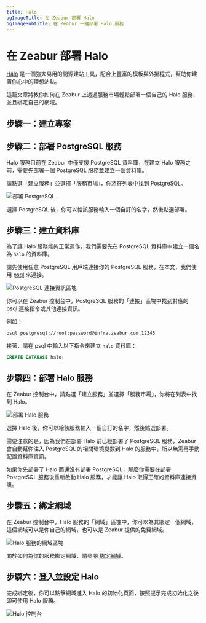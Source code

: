 ```yaml
---
title: Halo
ogImageTitle: 在 Zeabur 部署 Halo
ogImageSubtitle: 在 Zeabur 一鍵部署 Halo 服務
---
```



# 在 Zeabur 部署 Halo

[Halo](https://halo.run/) 是一個強大易用的開源建站工具，配合上豐富的模板與外掛程式，幫助你建置你心中的理想站點。

這篇文章將教你如何在 Zeabur 上透過服務市場輕鬆部署一個自己的 Halo 服務，並且綁定自己的網域。

## 步驟一：建立專案

<CreateProject />

## 步驟二：部署 PostgreSQL 服務

Halo 服務目前在 Zeabur 中僅支援 PostgreSQL 資料庫，在建立 Halo 服務之前，需要先部署一個 PostgreSQL 服務並建立一個資料庫。

請點選「建立服務」並選擇「服務市場」，你將在列表中找到 PostgreSQL。

![部署 PostgreSQL](/marketplace/halo/deploy-postgresql.zh-TW.png)

選擇 PostgreSQL 後，你可以給該服務輸入一個自訂的名字，然後點選部署。

## 步驟三：建立資料庫

為了讓 Halo 服務能夠正常運作，我們需要先在 PostgreSQL 資料庫中建立一個名為 `halo` 的資料庫。

請先使用任意 PostgreSQL 用戶端連接你的 PostgreSQL 服務，在本文，我們使用 [psql](https://www.postgresql.org/docs/9.1/app-psql.html) 來連接。

![PostgreSQL 連接資訊區塊](/marketplace/halo/postgre-connect.zh-TW.png)

你可以在 Zeabur 控制台中，PostgreSQL 服務的「連接」區塊中找到對應的 psql 連接指令或其他連接資訊。

例如：

```bash
psql postgresql://root:password@infra.zeabur.com:12345
```

接著，請在 psql 中輸入以下指令來建立 `halo` 資料庫：

```sql
CREATE DATABASE halo;
```

## 步驟四：部署 Halo 服務

在 Zeabur 控制台中，請點選「建立服務」並選擇「服務市場」，你將在列表中找到 Halo。

![部署 Halo 服務](/marketplace/halo/deploy-halo.zh-TW.png)

選擇 Halo 後，你可以給該服務輸入一個自訂的名字，然後點選部署。

<Callout>
需要注意的是，因為我們在部署 Halo 前已經部署了 PostgreSQL 服務，Zeabur
會自動幫你注入 PostgreSQL 的相關環境變數到 Halo
的服務中，所以無需再手動配置資料庫資訊。

如果你先部署了 Halo 而還沒有部署 PostgreSQL，那麼你需要在部署 PostgreSQL
服務後重新啟動 Halo 服務，才能讓 Halo 取得正確的資料庫連接資訊。

</Callout>

## 步驟五：綁定網域

在 Zeabur 控制台中，Halo 服務的「網域」區塊中，你可以為其綁定一個網域，這個網域可以是你自己的網域，也可以是 Zeabur 提供的免費網域。

![Halo 服務的網域區塊](/marketplace/halo/halo-domain.zh-TW.png)

關於如何為你的服務綁定網域，請參閱 [綁定網域](../deploy/domain-binding)。

## 步驟六：登入並設定 Halo

完成綁定後，你可以點擊網域進入 Halo 的初始化頁面，按照提示完成初始化之後即可使用 Halo 服務。

![Halo 控制台](/marketplace/halo/halo-console.zh-TW.png)

